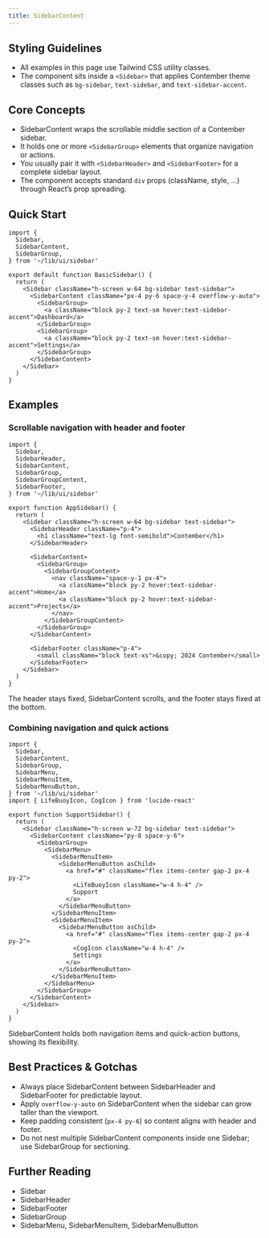 ```yaml
---
title: SidebarContent
---
```


<!-- Edited by human: false -->
<!-- Examples count: 3 -->
<!-- Source examples: 0 -->
<!-- Playground examples: 1 -->
<!-- External examples: 2 -->
<!-- Import examples: 3 -->


## Styling Guidelines
* All examples in this page use Tailwind CSS utility classes.
* The component sits inside a `<Sidebar>` that applies Contember theme classes such as `bg-sidebar`, `text-sidebar`, and `text-sidebar-accent`.

## Core Concepts
* SidebarContent wraps the scrollable middle section of a Contember sidebar.
* It holds one or more `<SidebarGroup>` elements that organize navigation or actions.
* You usually pair it with `<SidebarHeader>` and `<SidebarFooter>` for a complete sidebar layout.
* The component accepts standard `div` props (className, style, …) through React’s prop spreading.

## Quick Start
```tsx
import {
  Sidebar,
  SidebarContent,
  SidebarGroup,
} from '~/lib/ui/sidebar'

export default function BasicSidebar() {
  return (
    <Sidebar className="h-screen w-64 bg-sidebar text-sidebar">
      <SidebarContent className="px-4 py-6 space-y-4 overflow-y-auto">
        <SidebarGroup>
          <a className="block py-2 text-sm hover:text-sidebar-accent">Dashboard</a>
        </SidebarGroup>
        <SidebarGroup>
          <a className="block py-2 text-sm hover:text-sidebar-accent">Settings</a>
        </SidebarGroup>
      </SidebarContent>
    </Sidebar>
  )
}
```

## Examples

### Scrollable navigation with header and footer
```tsx
import {
  Sidebar,
  SidebarHeader,
  SidebarContent,
  SidebarGroup,
  SidebarGroupContent,
  SidebarFooter,
} from '~/lib/ui/sidebar'

export function AppSidebar() {
  return (
    <Sidebar className="h-screen w-64 bg-sidebar text-sidebar">
      <SidebarHeader className="p-4">
        <h1 className="text-lg font-semibold">Contember</h1>
      </SidebarHeader>

      <SidebarContent>
        <SidebarGroup>
          <SidebarGroupContent>
            <nav className="space-y-1 px-4">
              <a className="block py-2 hover:text-sidebar-accent">Home</a>
              <a className="block py-2 hover:text-sidebar-accent">Projects</a>
            </nav>
          </SidebarGroupContent>
        </SidebarGroup>
      </SidebarContent>

      <SidebarFooter className="p-4">
        <small className="block text-xs">&copy; 2024 Contember</small>
      </SidebarFooter>
    </Sidebar>
  )
}
```
The header stays fixed, SidebarContent scrolls, and the footer stays fixed at the bottom.

### Combining navigation and quick actions
```tsx
import {
  Sidebar,
  SidebarContent,
  SidebarGroup,
  SidebarMenu,
  SidebarMenuItem,
  SidebarMenuButton,
} from '~/lib/ui/sidebar'
import { LifeBuoyIcon, CogIcon } from 'lucide-react'

export function SupportSidebar() {
  return (
    <Sidebar className="h-screen w-72 bg-sidebar text-sidebar">
      <SidebarContent className="py-8 space-y-6">
        <SidebarGroup>
          <SidebarMenu>
            <SidebarMenuItem>
              <SidebarMenuButton asChild>
                <a href="#" className="flex items-center gap-2 px-4 py-2">
                  <LifeBuoyIcon className="w-4 h-4" />
                  Support
                </a>
              </SidebarMenuButton>
            </SidebarMenuItem>
            <SidebarMenuItem>
              <SidebarMenuButton asChild>
                <a href="#" className="flex items-center gap-2 px-4 py-2">
                  <CogIcon className="w-4 h-4" />
                  Settings
                </a>
              </SidebarMenuButton>
            </SidebarMenuItem>
          </SidebarMenu>
        </SidebarGroup>
      </SidebarContent>
    </Sidebar>
  )
}
```
SidebarContent holds both navigation items and quick-action buttons, showing its flexibility.

## Best Practices & Gotchas
* Always place SidebarContent between SidebarHeader and SidebarFooter for predictable layout.
* Apply `overflow-y-auto` on SidebarContent when the sidebar can grow taller than the viewport.
* Keep padding consistent (`px-4 py-6`) so content aligns with header and footer.
* Do not nest multiple SidebarContent components inside one Sidebar; use SidebarGroup for sectioning.

## Further Reading
* Sidebar
* SidebarHeader
* SidebarFooter
* SidebarGroup
* SidebarMenu, SidebarMenuItem, SidebarMenuButton

<!-- End of Generated Documentation -->
